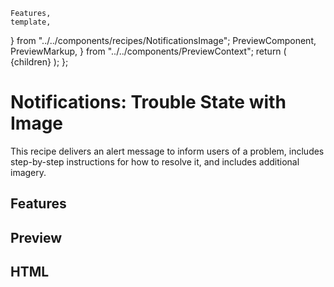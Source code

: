     Features,
    template,
} from "../../components/recipes/NotificationsImage";
    PreviewComponent,
    PreviewMarkup,
} from "../../components/PreviewContext";
    return (
        <PreviewLayout inline={inline} tools>
            {children}
        </PreviewLayout>
    );
};

# Notifications: Trouble State with Image

This recipe delivers an alert message to inform users of a problem, includes step-by-step instructions for how to resolve it, and includes additional imagery.

<LinkButton
    href="https://litmus.com/checklist/emails/public/T1iuHkiLdfEL17ue"
    target="_blank"
    label="View in Litmus"
/>

## Features

<Features />

## Preview

<PreviewComponent label="notificationsimage" Component={NotificationsImage} />

## HTML

<PreviewMarkup label="notificationsimage" template={template} />
